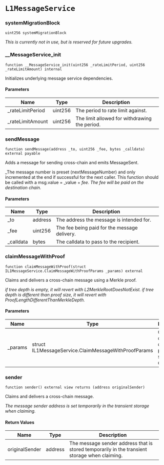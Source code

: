 # `L1MessageService`

### systemMigrationBlock

```solidity
uint256 systemMigrationBlock
```

_This is currently not in use, but is reserved for future upgrades._

### __MessageService_init

```solidity
function __MessageService_init(uint256 _rateLimitPeriod, uint256 _rateLimitAmount) internal
```

Initializes underlying message service dependencies.

#### Parameters

| Name | Type | Description |
| ---- | ---- | ----------- |
| _rateLimitPeriod | uint256 | The period to rate limit against. |
| _rateLimitAmount | uint256 | The limit allowed for withdrawing the period. |

### sendMessage

```solidity
function sendMessage(address _to, uint256 _fee, bytes _calldata) external payable
```

Adds a message for sending cross-chain and emits MessageSent.

_The message number is preset (nextMessageNumber) and only incremented at the end if successful for the next caller.
This function should be called with a msg.value = _value + _fee. The fee will be paid on the destination chain._

#### Parameters

| Name | Type | Description |
| ---- | ---- | ----------- |
| _to | address | The address the message is intended for. |
| _fee | uint256 | The fee being paid for the message delivery. |
| _calldata | bytes | The calldata to pass to the recipient. |

### claimMessageWithProof

```solidity
function claimMessageWithProof(struct IL1MessageService.ClaimMessageWithProofParams _params) external
```

Claims and delivers a cross-chain message using a Merkle proof.

_if tree depth is empty, it will revert with L2MerkleRootDoesNotExist.
if tree depth is different than proof size, it will revert with ProofLengthDifferentThanMerkleDepth._

#### Parameters

| Name | Type | Description |
| ---- | ---- | ----------- |
| _params | struct IL1MessageService.ClaimMessageWithProofParams | Collection of claim data with proof and supporting data. |

### sender

```solidity
function sender() external view returns (address originalSender)
```

Claims and delivers a cross-chain message.

_The message sender address is set temporarily in the transient storage when claiming._

#### Return Values

| Name | Type | Description |
| ---- | ---- | ----------- |
| originalSender | address | The message sender address that is stored temporarily in the transient storage when claiming. |

